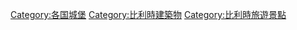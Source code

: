 {{Commons cat|Castles in Belgium}}
{{Commonscat|Castles in Belgium}}

[[Category:各国城堡|Category:各国城堡]]
[[Category:比利時建築物|Category:比利時建築物]]
[[Category:比利時旅遊景點|Category:比利時旅遊景點]]